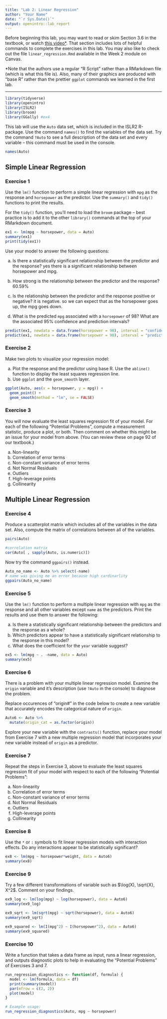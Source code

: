 ```yaml
---
title: "Lab 2: Linear Regression"
author: "Your Name"
date: "`r Sys.Date()`"
output: openintro::lab_report
---
```


Before beginning this lab, you may want to read or skim Section 3.6 in the textbook, or watch [this video*](https://www.youtube.com/watch?v=W0WILgmAGao&list=PL5-da3qGB5IBSSCPANhTgrw82ws7w_or9&index=6). That section includes lots of helpful commands to complete the exercises in this lab. You may also like to check out the file `linear_regression.Rmd` available in the Week 2 module on Canvas.

*Note that the authors use a regular "R Script" rather than a RMarkdown file (which is what this file is). Also, many of their graphics are produced with "base R" rather than the prettier `ggplot` commands we learned in the first lab.

---

```r
library(tidyverse)
library(openintro)
library(ISLR2)
library(broom)
library(GGally) #ex4
```

This lab will use the `Auto` data set, which is included in the ISLR2 R-package. Use the command `names()` to find the variables of the data set. Try the command `?Auto` to see a full description of the data set and every variable -- this command must be used in the console.

```r
names(Auto)
```

## Simple Linear Regression
<!-- Exercise 3.8, page 123 -->

### Exercise 1

Use the `lm()` function to perform a simple linear regression with `mpg` as the response and `horsepower` as the predictor. Use the `summary()` and `tidy()` functions to print the results.

For the `tidy()` function, you'll need to load the `broom` package -- best practice is to add it to the other `library()` commands at the top of your RMarkdown document.

```r
ex1 <- lm(mpg ~ horsepower, data = Auto)
summary(ex1)
print(tidy(ex1))
```

Use your model to answer the following questions:

a. Is there a statistically significant relationship between the predictor and the response?
yes there is a significant relationship between horsepower and mpg.

b. How strong is the relationship between the predictor and the response?
60.59%

c. Is the relationship between the predictor and the response positive or negative?
it is negative. so we can expect that as the horsepower goes up, the mpg goes down.

d. What is the predicted `mpg` associated with a `horsepower` of 98? What are the associated 95% confidence and prediction intervals?

```r
predict(ex1, newdata = data.frame(horsepower = 98), interval = "confidence")
predict(ex1, newdata = data.frame(horsepower = 98), interval = "prediction")
```

### Exercise 2

Make two plots to visualize your regression model:

a. Plot the response and the predictor using base R. Use the `abline()` function to display the least squares regression line.
b. Use `ggplot` and the `geom_smooth` layer.

```r
ggplot(Auto, aes(x = horsepower, y = mpg)) +
  geom_point() +
  geom_smooth(method = "lm", se = FALSE)
```

### Exercise 3

You will now evaluate the least squares regression fit of your model. For each of the following "Potential Problems", compute a measurement statistic, produce a plot, or both. Then comment on whether this might be an issue for your model from above. (You can review these on page 92 of our textbook.)

a. Non-linearity
b. Correlation of error terms
c. Non-constant variance of error terms
d. Not Normal Residuals
e. Outliers
f. High-leverage points
g. Collinearity


## Multiple Linear Regression
<!-- Exercise 3.9, page 123-4 -->

### Exercise 4

Produce a scatterplot matrix which includes all of the variables in the data set. Also, compute the matrix of correlations between all of the variables.

```r
pairs(Auto)

#correlation matrix
cor(Auto[ , sapply(Auto, is.numeric)])
```

Now try the command `ggpairs()` instead.

```r
Auto_no_name <- Auto %>% select(-name)
# name was giving me an error because high cardinarlity
ggpairs(Auto_no_name)
```

### Exercise 5

Use the `lm()` function to perform a multiple linear regression with `mpg` as the response and all other variables except `name` as the predictors. Print the results and use them to answer the following:

a. Is there a statistically significant relationship between the predictors and the response as a whole?
b. Which predictors appear to have a statistically significant relationship to the response in this model?
c. What does the coefficient for the `year` variable suggest?

```r
ex5 <- lm(mpg ~ . -name, data = Auto)
summary(ex5)
```

### Exercise 6

There is a problem with your multiple linear regression model. Examine the `origin` variable and it's description (use `?Auto` in the console) to diagnose the problem.

Replace occurences of "origin#" in the code below to create a new variable that accurately encodes the categorical nature of `origin`.

```r
Auto6 <- Auto %>%
  mutate(origin_cat = as.factor(origin))
```

Explore your new variable with the `contrasts()` function, replace your model from Exercise 7 with a new multiple regression model that incorporates your new variable instead of `origin` as a predictor.

### Exercise 7

Repeat the steps in Exercise 3, above to evaluate the least squares regression fit of your model with respect to each of the following "Potential Problems":

a. Non-linearity
b. Correlation of error terms
c. Non-constant variance of error terms
d. Not Normal Residuals
e. Outliers
f. High-leverage points
g. Collinearity

### Exercise 8

Use the `*` or `:` symbols to fit linear regression models with interaction effects. Do any interactions appear to be statistically significant?

```r
ex8 <- lm(mpg ~ horsepower*weight, data = Auto6)
summary(ex8)
```

### Exercise 9

Try a few different transformations of variable such as $\log(X), \sqrt{X}, X^2$. Comment on your findings.

```r
ex9_log <- lm(log(mpg) ~ log(horsepower), data = Auto6)
summary(ex9_log)

ex9_sqrt <- lm(sqrt(mpg) ~ sqrt(horsepower), data = Auto6)
summary(ex9_sqrt)

ex9_squared <- lm(I(mpg^2) ~ I(horsepower^2), data = Auto6)
summary(ex9_squared)
```

### Exercise 10

Write a function that takes a data frame as input, runs a linear regression, and outputs diagnostic plots to help in evaluating the "Potential Problems" of Exercises 3 and 7.

```r
run_regression_diagnostics <- function(df, formula) {
  model <- lm(formula, data = df)
  print(summary(model))
  par(mfrow = c(2, 2))
  plot(model)
}

# Example usage:
run_regression_diagnostics(Auto, mpg ~ horsepower)
```
